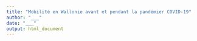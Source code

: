 ```yaml
---
title: "Mobilité en Wallonie avant et pendant la pandémier COVID-19"
author: "___"
date: "___"
output: html_document
---
```


<!--% Ce document doit reprendre l'ensemble de vos analyses autour du jeu de données `data/mobility_wallonia.rds`. Chaque item doit être décrit brièvement. -->
